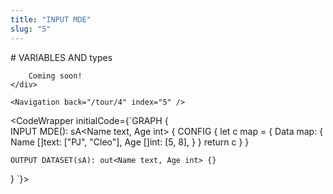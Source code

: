 ```yaml
---
title: "INPUT MDE"
slug: "5"
---
```



<InstructionsWrapper>
	<div className="instructions-main">
		# VARIABLES AND types

		Coming soon!
	</div>

	<Navigation back="/tour/4" index="5" />

</InstructionsWrapper>

<CodeWrapper initialCode={`GRAPH {	
	INPUT MDE(): sA<Name text, Age int> {
		CONFIG {
			let c map = {
				Data map: {
					Name []text: ["PJ", "Cleo"],
					Age []int: [5, 8],
				}
			}
			return c
		}
	}

	OUTPUT DATASET(sA): out<Name text, Age int> {}
}
`}>
</CodeWrapper>